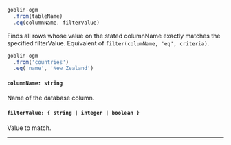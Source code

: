 
<!-- prettier-ignore -->
```js {3}
goblin-ogm
  .from(tableName)
  .eq(columnName, filterValue)
```

Finds all rows whose value on the stated columnName exactly matches the specified filterValue. Equivalent of `filter(columName, 'eq', criteria)`.

<Collapsable title="Toggle Example">

<!-- prettier-ignore -->
```js {3}
goblin-ogm
  .from('countries')
  .eq('name', 'New Zealand')
```

</Collapsable>

#### `columnName: string`
Name of the database column.

#### `filterValue: { string | integer | boolean }`
Value to match.

---